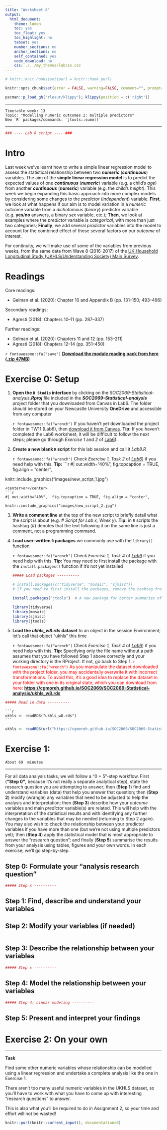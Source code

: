```yaml
---
title: "Worksheet 8"
output:
  html_document:
    theme: lumen
    toc: yes
    toc_float: yes
    toc_highlight: no
    tabset: yes
    number_sections: no
    anchor_sections: no
    self_contained: yes
    code_download: no
    css: ./../my_themes/labcss.css
---
```



```r
# knitr::knit_hooks$set(purl = knitr::hook_purl)

knitr::opts_chunk$set(error = FALSE, warning=FALSE, comment="", prompt=FALSE, message = F, strip.white = F, fig.width=6, fig.asp = 0.618, fig.show = 'hold')
```

```r
pacman::p_load_gh("rlesur/klippy"); klippy(position = c('right'))
```

------------------------------------------------------------------------

    Timetable week: 13
    Topic: "Modelling numeric outcomes 2: multiple predictors"
    New `R` packages/commands: `jtools::summ()`

------------------------------------------------------------------------

```r
### ---- Lab 8 script ---- ###
```



# Intro

Last week we've learnt how to write a simple linear regression model to assess the statistical relationship between two ***numeric*** (***continuous***) variables. The aim of the **simple linear regression model** is to predict the expected values of one ***continuous*** (***numeric***) variable (e.g. a child's *age*) from another ***continuous*** (***numeric***) variable (e.g. the child's *height)*. This week we begin expanding this basic approach into more complex models by considering some changes to the *predictor* (*independent*) variable. **First**, we look at what happens if our aim is to model variation in a *numeric* outcome variable from a *dichotomous* (*binary*) predictor variable (e.g. **yes**/**no** answers, a binary *sex* variable, etc.); **Then**, we look at examples where the *predictor* variable is *categorical*, with more than just two categories; **Finally**, we add several *pradictor* variables into the model to account for the combined effect of those several factors on our *outcome* of interest.

For continuity, we will make use of some of the variables from previous weeks, from the same data from Wave 8 (2016-2017) of the [UK Household Longitudinal Study (UKHLS/Understanding Society) Main Survey](https://www.understandingsociety.ac.uk/documentation/mainstage).

# Readings

Core readings:

- Gelman et al. (2020): Chapter 10 and Appendix B (pp. 131–150; 493–496)
 

Secondary readings:

- Agresti (2018): Chapters 10–11 (pp. 287–337)
 

Further readings:

- Gelman et al. (2020): Chapters 11 and 12 (pp. 153–211)
- Agresti (2018): Chapters 12–14 (pp. 351–450)

`r fontawesome::fa("save")` [**Download the module reading pack from here (.zip 47MB)**](https://github.com/CGMoreh/SOC2069/raw/main/readings/soc2069-reading-pack.zip)

# Exercise 0: Setup

1.  **Open the `R Studio` interface** by clicking on the *SOC2069-Statistical-analysis**.Rproj*** file included in the **_SOC2069-Statistical-analysis_** project folder that you downloaded from Canvas in Lab6. The folder should be stored on your Newcastle University **OneDrive** and accessible from any computer

    `r fontawesome::fa("wrench")`   If you haven't yet downloaded the project folder in TW11 (Lab6), then [download it from Canvas](https://ncl.instructure.com/courses/48074/pages/data-access-and-description?module_item_id=2544656). **Tip:** If you haven't completed the Lab6 worksheet, it will be difficult to follow the next steps; please go through *Exercise 1* and *2* of [Lab6](https://cgmoreh.github.io/SOC2069/Worksheets/Lab6)).

2.  **Create a new blank `R` script** for this lab session and call it *Lab8.R*

    `r fontawesome::fa("wrench")` Check *Exercise 1, Task 2* of [*Lab6*](https://cgmoreh.github.io/SOC2069/Worksheets/Lab6)) if you need help with this. **Tip:**
```r
#| out.width="40%",  fig.topcaption = TRUE, fig.align = "center", 

knitr::include_graphics("images/new_script_1.jpg")
```
<center>or</center> 
```r
#| out.width="40%",  fig.topcaption = TRUE, fig.align = "center", 

knitr::include_graphics("images/new_script_2.jpg")
```


3. **Write a comment line** at the top of the new script to briefly detail what the script is about (e.g. *\# Script for Lab x, Week y*). **Tip:** in `R` scripts the hashtag (*\#*) denotes that the text following it on the same line is just a comment, not a programming command.


3.  **Load user-written `R` packages** we commonly use with the `library()` function

    `r fontawesome::fa("wrench")`   Check *Exercise 1, Task 4* of [*Lab6*](https://cgmoreh.github.io/SOC2069/Worksheets/Lab6) if you need help with this. **Tip:** You may need to first install the package with the `install.packages()` function if it's not yet installed
```r
##### Load packages ----------
```

    ```r
# install.packages(c("tidyverse", "mosaic", "sjmisc")) 
# If you need to first install the packages, remove the hashtag from in front of the `install.packages()` command to un-comment the command and make it executable in R
    
    install.packages("jtools")  # A new package for better summaries of regression models
    
    library(tidyverse)
    library(mosaic)
    library(sjmisc)
    library(jtools)
    ```

4.  **Load the *ukhls_w8.rds* dataset** to an object in the session Environment; let's call that object "ukhls" this time

    `r fontawesome::fa("wrench")`   Check *Exercise 1, Task 4* of [*Lab6*](https://cgmoreh.github.io/SOC2069/Worksheets/Lab6)) if you need help with this. **Tip:** Specifying only the file name without a path assumes that you have followed Step 1 above correctly and your working directory is the RProject. If not, go back to Step 1.
    <span style="color:red">`r fontawesome::fa("wrench")`   As you manipulate the dataset downloaded with the project folder, you may accidentally overwrite it with incorrect transformations. To avoid this, it's a good idea to replace the dataset in your folder with one in its original state, which you can download from here: </span> **[https://cgmoreh.github.io/SOC2069/SOC2069-Statistical-analysis/ukhls_w8.rds](https://cgmoreh.github.io/SOC2069/SOC2069-Statistical-analysis/ukhls_w8.rds)**

```r
##### Read in data ----------
```
    ```r
    ukhls <- readRDS("ukhls_w8.rds")
    ```

```r
ukhls <- readRDS(url("https://cgmoreh.github.io/SOC2069/SOC2069-Statistical-analysis/ukhls_w8.rds"))
```

# Exercise 1: 

`About 60  minutes`

------------------------------------------------------------------------

For all data analysis tasks, we will follow a "0 + 5"-step workflow. First (**"Step 0"**, because it's not really a separate analytical step), state the research question you are attempting to answer; then (**Step 1**) find and understand variables (data) that help you answer that question; then (**Step 2**) modify (wrangle) any variables that need to be adjusted to help the analysis and interpretation; then (**Step 3**) describe how your *outcome* variables and main *predictor* variable(s) are related. This will help with the interpretation of the statistical results and with identifying any further changes to the variables that may be needed (returning to Step 2 again). You may also wish to check the relationship between your predictor variables if you have more than one (but we're not using multiple predictors yet); then (**Step 4**) apply the statistical model that is most appropriate to answer the "research question"; and finally (**Step 5**) summarise the results from your analysis using tables, figures and your own words. In each exercise, we'll go step-by-step.


## Step 0: Formulate your **"analysis research question"** 

```r
##### Step x ----------
```

## Step 1: **Find, describe and understand** your variables
## Step 2: **Modify** your variables (if needed)

```r

```


## Step 3: **Describe** the relationship between your variables
```r
##### Step x ----------
```

## Step 4: **Model** the relationship between your variables

```r
##### Step 4: Linear modeling ----------
```

## Step 5: **Present** and **interpret** your findings
# Exercise 2: On your own

------------------------------------------------------------------------

::: {.taskbox .task}
**Task**

Find some other numeric variables whose relationship can be modelled using a linear regression and undertake a complete analysis like the one in Exercise 1. 

There aren't too many useful numeric variables in the UKHLS dataset, so you'll have to work with what you have to come up with interesting "research questions" to answer. 

This is also what you'll be required to do in Assignment 2, so your time and effort will not be wasted!

:::


```r
knitr::purl(knitr::current_input(), documentation=0)
```




















